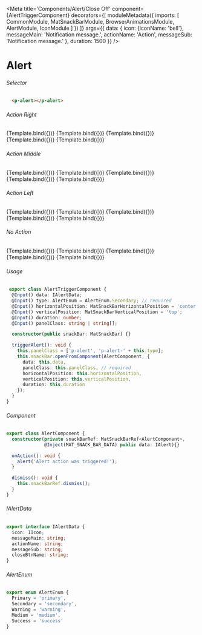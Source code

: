 


<Meta title='Components/Alert/Close Off'
    component={AlertTriggerComponent}
    decorators={[
      moduleMetadata({
          imports: [
              CommonModule,
              MatSnackBarModule,
              BrowserAnimationsModule,
              AlertModule,
              IconModule
          ]
      })
    ]}
    args={{
      data: {
        icon: {iconName: 'bell'},
        messageMain: 'Notification message.',
        actionName: 'Action',
        messageSub: 'Notification message.'
      },
      duration: 1500
    }}
 />

# Alert


###### Selector
```html
  <p-alert></p-alert>
```

###### Action Right
<Canvas>
  <Story name="Action Right Primary"
    args={{
      type: AlertEnum.Primary,
      data: {
        icon: {iconName: 'bell'},
        messageMain: 'Notification message.',
        actionName: 'Action'
      },
      triggerBtnName: "Primary"
    }}>
    {Template.bind({})}
  </Story>
  <Story name="Action Right Secondary"
    args={{
      type: AlertEnum.Secondary,
      data: {
        icon: {iconName: 'bell'},
        messageMain: 'Notification message.',
        actionName: 'Action'
      },
      triggerBtnName: "Secondary"
    }}>
    {Template.bind({})}
  </Story>
  <Story name="Action Right Warning"
    args={{
      type: AlertEnum.Warning,
      data: {
        icon: {iconName: 'bell'},
        messageMain: 'Notification message.',
        actionName: 'Action'
      },
      triggerBtnName: "Warning"
    }}>
    {Template.bind({})}
  </Story>
  <Story name="Action Right Medium"
    args={{
      type: AlertEnum.Medium,
      data: {
        icon: {iconName: 'bell'},
        messageMain: 'Notification message.',
        actionName: 'Action'
      },
      triggerBtnName: "Medium"
    }}>
    {Template.bind({})}
  </Story>
  <Story name="Action Right Success"
    args={{
      type: AlertEnum.Success,
      data: {
        icon: {iconName: 'check-circle'},
        messageMain: 'Notification message.',
        actionName: 'Action'
      },
      triggerBtnName: "Success"
    }}>
    {Template.bind({})}
  </Story>
</Canvas>

###### Action Middle
<Canvas>
  <Story name="Action Middle Primary"
    args={{
      type: AlertEnum.Primary,
      triggerBtnName: "Primary"
    }}>
    {Template.bind({})}
  </Story>
  <Story name="Action Middle Secondary"
    args={{
      type: AlertEnum.Secondary,
      triggerBtnName: "Secondary"
    }}>
    {Template.bind({})}
  </Story>
  <Story name="Action Middle Warning"
    args={{
      type: AlertEnum.Warning,
      triggerBtnName: "Warning"
    }}>
    {Template.bind({})}
  </Story>
  <Story name="Action Middle Medium"
    args={{
      type: AlertEnum.Medium,
      triggerBtnName: "Medium"
    }}>
    {Template.bind({})}
  </Story>
  <Story name="Action Middle Success"
    args={{
      type: AlertEnum.Success,
       data: {
        icon: {iconName: 'check-circle'},
        messageMain: 'Notification message.',
        actionName: 'Action',
        messageSub: 'Notification message.'
      },
      triggerBtnName: "Success"
    }}>
    {Template.bind({})}
  </Story>
</Canvas>

###### Action Left
<Canvas>
  <Story name="Action Left Primary"
    args={{
      type: AlertEnum.Primary,
      data: {
        icon: {iconName: 'bell'},
        messageSub: 'Notification message.',
        actionName: 'Action'
      },
      triggerBtnName: "Primary"
    }}>
    {Template.bind({})}
  </Story>
  <Story name="Action Left Secondary"
    args={{
      type: AlertEnum.Secondary,
      data: {
        icon: {iconName: 'bell'},
        messageSub: 'Notification message.',
        actionName: 'Action'
      },
      triggerBtnName: "Secondary"
    }}>
    {Template.bind({})}
  </Story>
  <Story name="Action Left Warning"
    args={{
      type: AlertEnum.Warning,
      data: {
        icon: {iconName: 'bell'},
        messageSub: 'Notification message.',
        actionName: 'Action'
      },
      triggerBtnName: "Warning"
    }}>
    {Template.bind({})}
  </Story>
  <Story name="Action Left Medium"
    args={{
      type: AlertEnum.Medium,
      data: {
        icon: {iconName: 'bell'},
        messageSub: 'Notification message.',
        actionName: 'Action'
      },
      triggerBtnName: "Medium"
    }}>
    {Template.bind({})}
  </Story>
  <Story name="Action Left Success"
    args={{
      type: AlertEnum.Success,
      data: {
        icon: {iconName: 'check-circle'},
        messageSub: 'Notification message.',
        actionName: 'Action'
      },
      triggerBtnName: "Success"
    }}>
    {Template.bind({})}
  </Story>
</Canvas>

###### No Action
<Canvas>
  <Story name="No Action Primary"
    args={{
      type: AlertEnum.Primary,
      data: {
        icon: {iconName: 'bell'},
        messageMain: 'Notification message.'
      },
      triggerBtnName: "Primary"
    }}>
    {Template.bind({})}
  </Story>
  <Story name="No Action Secondary"
    args={{
      type: AlertEnum.Secondary,
      data: {
        icon: {iconName: 'bell'},
        messageMain: 'Notification message.'
      },
      triggerBtnName: "Secondary"
    }}>
    {Template.bind({})}
  </Story>
  <Story name="No Action Warning"
    args={{
      type: AlertEnum.Warning,
      data: {
        icon: {iconName: 'bell'},
        messageMain: 'Notification message.'
      },
      triggerBtnName: "Warning"
    }}>
    {Template.bind({})}
  </Story>
  <Story name="No Action Medium"
    args={{
      type: AlertEnum.Medium,
      data: {
        icon: {iconName: 'bell'},
        messageMain: 'Notification message.'
      },
      triggerBtnName: "Medium"
    }}>
    {Template.bind({})}
  </Story>
  <Story name="No Action Success"
    args={{
      type: AlertEnum.Success,
      data: {
        icon: {iconName: 'bell'},
        messageMain: 'Notification message.'
      },
      triggerBtnName: "Success"
    }}>
    {Template.bind({})}
  </Story>
</Canvas>

###### Usage
```ts
 export class AlertTriggerComponent {
  @Input() data: IAlertData;
  @Input() type: AlertEnum = AlertEnum.Secondary; // required
  @Input() horizontalPosition: MatSnackBarHorizontalPosition = 'center';
  @Input() verticalPosition: MatSnackBarVerticalPosition = 'top';
  @Input() duration: number;
  @Input() panelClass: string | string[];

  constructor(public snackBar: MatSnackBar) {}

  triggerAlert(): void {
    this.panelClass = ['p-alert', 'p-alert-' + this.type];
    this.snackBar.openFromComponent(AlertComponent, {
      data: this.data,
      panelClass: this.panelClass, // required
      horizontalPosition: this.horizontalPosition,
      verticalPosition: this.verticalPosition,
      duration: this.duration
    });
  }
}
```

###### Component
```ts
export class AlertComponent {
  constructor(private snackBarRef: MatSnackBarRef<AlertComponent>,
              @Inject(MAT_SNACK_BAR_DATA) public data: IAlert){}

  onAction(): void {
    alert('Alert action was triggered!');
  }

  dismiss(): void {
    this.snackBarRef.dismiss();
  }
}
```

###### IAlertData
```ts
export interface IAlertData {
  icon: IIcon;
  messageMain: string;
  actionName: string;
  messageSub: string;
  closeBtnName: string;
}
```

###### AlertEnum
```ts
export enum AlertEnum {
  Primary = 'primary',
  Secondary = 'secondary',
  Warning = 'warning',
  Medium = 'medium',
  Success = 'success'
}
```
